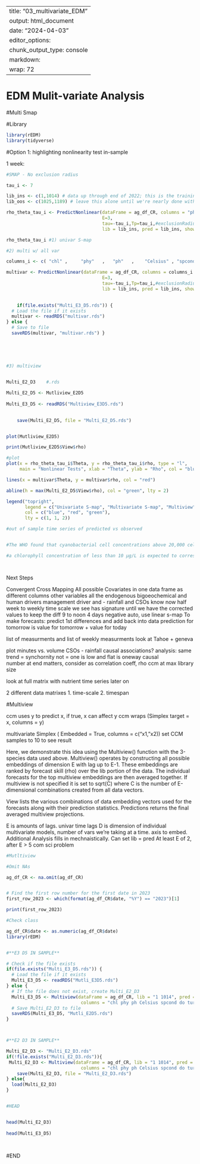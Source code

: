 
---
title: "03_multivariate_EDM"
output: html_document
date: "2024-04-03"
editor_options: 
  chunk_output_type: console
  markdown: 
    wrap: 72
---


# EDM Mulit-variate Analysis 

#Multi Smap

#Library
```{r}

library(rEDM)
library(tidyverse)

```

#Option 1: highlighting nonlinearity test in-sample 

1 week:

```{r}
#SMAP - No exclusion radius 

tau_i <- 7

lib_ins <- c(1,1014) # data up through end of 2022; this is the training set
lib_oos <- c(1025,1189) # leave this alone until we're nearly done with the project

rho_theta_tau_i <- PredictNonlinear(dataFrame = ag_df_CR, columns = "phy", target = "phy",
                                    E=3,
                                    tau=-tau_i,Tp=tau_i,#exclusionRadius = tau_i,
                                    lib = lib_ins, pred = lib_ins, showPlot = TRUE) #lib train, #pred is pred 


```

```{r}

rho_theta_tau_i #1) univar S-map

#2) multi w/ all var

columns_i <- c( "chl" ,     "phy"   ,   "ph"   ,    "Celsius" , "spcond" ,  "do" ,      "turb"  ,   "Salinity" , "sin_season")

multivar <- PredictNonlinear(dataFrame = ag_df_CR, columns = columns_i , target = "phy",
                                    E=3,
                                    tau=-tau_i,Tp=tau_i,#exclusionRadius = tau_i,
                                    lib = lib_ins, pred = lib_ins, showPlot = TRUE, embedded = TRUE) #lib train, #pred is pred 

 
    if(file.exists("Multi_E3_D5.rds")) {
  # Load the file if it exists
  multivar <- readRDS("multivar.rds")
} else {
  # Save to file
  saveRDS(multivar, "multivar.rds") }

    
    
    
    
#3) multiview


Multi_E2_D3    #.rds

Multi_E2_D5 <- Mutliview_E2D5
  
Multi_E3_D5 <- readRDS("Multiview_E3D5.rds")

  
    save(Multi_E2_D5, file = "Multi_E2_D5.rds")


plot(Mutliview_E2D5)

print(Mutliview_E2D5$View$rho)

#plot
plot(x = rho_theta_tau_i$Theta, y = rho_theta_tau_i$rho, type = "l",
     main = "Nonlinear Tests", xlab = "Theta", ylab = "Rho", col = "blue", ylim = c(0, 1))

lines(x = multivar$Theta, y = multivar$rho, col = "red")

abline(h = max(Multi_E2_D5$View$rho), col = "green", lty = 2)

legend("topright", 
       legend = c("Univariate S-map", "Multivariate S-map", "Multiview"),
       col = c("blue", "red", "green"), 
       lty = c(1, 1, 2))


```


```{r}

#out of sample time series of predicted vs observed 


#The WHO found that cyanobacterial cell concentrations above 20,000 cells per ml are associated with “short term adverse health outcomes.

#a chlorophyll concentration of less than 10 μg/L is expected to correspond to a low probability of adverse health effects




```


Next Steps

Convergent Cross Mapping All possible Covariates in one data frame as
different columns other variables all the endogenous bigoeochemical and
human drivers management driver and - rainfall and CSOs know now half
week to weekly time scale we see has signature until we have the
corrected values to keep the diff 9 to noon 4 days negative auto, use
linear s-map To make forecasts: predict 1st differences and add back
into data prediction for tomorrow is value for tomorrow + value for
today

list of measurments and list of weekly measurments look at Tahoe +
geneva

plot minutes vs. volume CSOs - rainfall causal associations? analysis:
same trend = synchornity not = one is low and flat is oneway causal\
number at end matters, consider as correlation coeff, rho ccm at max
library size

look at full matrix with nutrient time series later on

2 different data matrixes 1. time-scale 2. timespan

#Multiview


ccm uses y to predict x, if true, x can affect y ccm wraps (Simplex
target = x, columns = y)

multivariate Simplex ( Embedded = True, columns = c("x1, "x2)) set CCM
samples to 10 to see result

Here, we demonstrate this idea using the Multiview() function with the
3-species data used above. Multiview() operates by constructing all
possible embeddings of dimension E with lag up to E-1. These embeddings
are ranked by forecast skill (rho) over the lib portion of the data. The
individual forecasts for the top multiview embeddings are then averaged
together. If multiview is not specified it is set to sqrt(C) where C is
the number of E-dimensional combinations created from all data vectors.

View lists the various combinations of data embedding vectors used for
the forecasts along with their prediction statistics. Predictions
returns the final averaged multiview projections.

E is amounts of lags. univar time lags D is dimension of individual
multivariate models, number of vars we're taking at a time. axis to
embed. Additional Analysis fills in mechnaistically. Can set lib = pred
At least E of 2, after E \> 5 com sci problem



```{r}


#Mutltiview

#Omit NAs 

ag_df_CR <- na.omit(ag_df_CR)


# Find the first row number for the first date in 2023
first_row_2023 <- which(format(ag_df_CR$date, "%Y") == "2023")[1]

print(first_row_2023)

#Check class

ag_df_CR$date <- as.numeric(ag_df_CR$date)
library(rEDM)


#**E3 D5 IN SAMPLE**

# Check if the file exists
if(file.exists("Multi_E3_D5.rds")) {
  # Load the file if it exists
  Multi_E3_D5 <- readRDS("Mutli_E3D5.rds")
} else {
  # If the file does not exist, create Multi_E2_D3
  Multi_E3_D5 <- Multiview(dataFrame = ag_df_CR, lib = "1 1014", pred = "1 1014", E =3, D=5,
                            columns = "chl phy ph Celsius spcond do turb Salinity sin_season", target = "phy")
  # Save Multi_E2_D3 to file
  saveRDS(Multi_E3_D5, "Mutli_E2D5.rds")
}



#**E2 D3 IN SAMPLE**

Multi_E2_D3 <- "Multi_E2_D3.rds"
if(!file.exists("Multi_E2_D3.rds")){
 Multi_E2_D3 <- Multiview(dataFrame = ag_df_CR, lib = "1 1014", pred = "1 1014", E = 2, D=3,
                            columns = "chl phy ph Celsius spcond do turb Salinity sin_season", target = "phy")
    save(Multi_E2_D3, file = "Multi_E2_D3.rds")
} else{
  load(Multi_E2_D3)
}


#HEAD


head(Multi_E2_D3)
  
head(Multi_E3_D5)
  
  

```





#END




